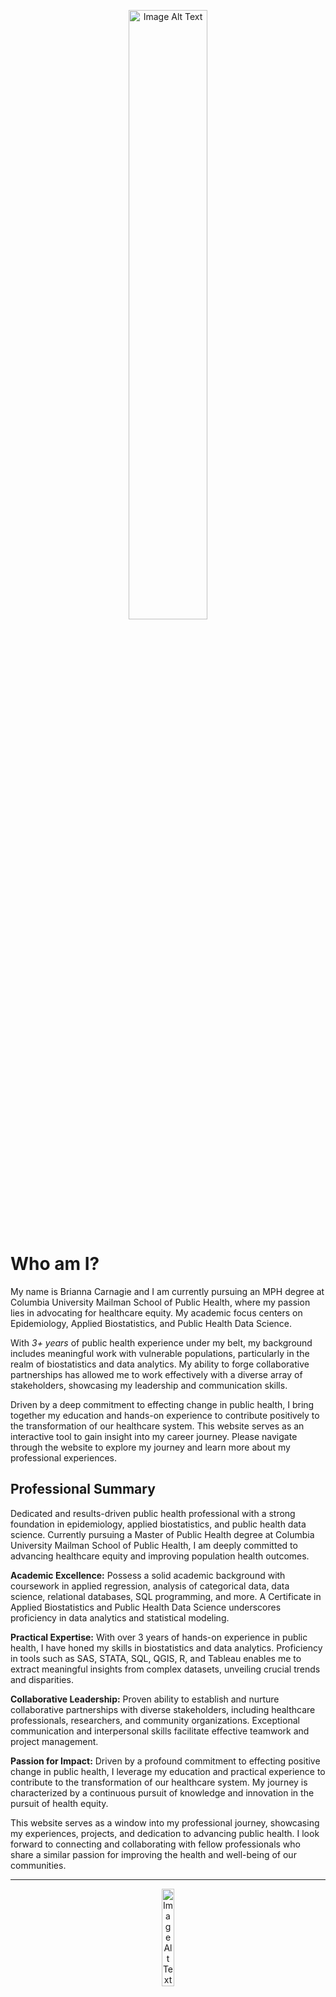 <div style="text-align: center;">
  <img src="images/headshot.jpg" alt="Image Alt Text" style="margin: 0 auto; width: 50%;">
</div>

# Who am I?

My name is Brianna Carnagie and I am currently pursuing an MPH degree at Columbia University Mailman School of Public Health, where my passion lies in advocating for healthcare equity. My academic focus centers on Epidemiology, Applied Biostatistics, and Public Health Data Science.

With *3+ years* of public health experience under my belt, my background includes meaningful work with vulnerable populations, particularly in the realm of biostatistics and data analytics. My ability to forge collaborative partnerships has allowed me to work effectively with a diverse array of stakeholders, showcasing my leadership and communication skills.

Driven by a deep commitment to effecting change in public health, I bring together my education and hands-on experience to contribute positively to the transformation of our healthcare system. This website serves as an interactive tool to gain insight into my career journey. Please navigate through the website to explore my journey and learn more about my professional experiences.


## Professional Summary

Dedicated and results-driven public health professional with a strong foundation in epidemiology, applied biostatistics, and public health data science. Currently pursuing a Master of Public Health degree at Columbia University Mailman School of Public Health, I am deeply committed to advancing healthcare equity and improving population health outcomes.

**Academic Excellence:** Possess a solid academic background with coursework in applied regression, analysis of categorical data, data science, relational databases, SQL programming, and more. A Certificate in Applied Biostatistics and Public Health Data Science underscores proficiency in data analytics and statistical modeling.

**Practical Expertise:** With over 3 years of hands-on experience in public health, I have honed my skills in biostatistics and data analytics. Proficiency in tools such as SAS, STATA, SQL, QGIS, R, and Tableau enables me to extract meaningful insights from complex datasets, unveiling crucial trends and disparities.

**Collaborative Leadership:** Proven ability to establish and nurture collaborative partnerships with diverse stakeholders, including healthcare professionals, researchers, and community organizations. Exceptional communication and interpersonal skills facilitate effective teamwork and project management.

**Passion for Impact:** Driven by a profound commitment to effecting positive change in public health, I leverage my education and practical experience to contribute to the transformation of our healthcare system. My journey is characterized by a continuous pursuit of knowledge and innovation in the pursuit of health equity.

This website serves as a window into my professional journey, showcasing my experiences, projects, and dedication to advancing public health. I look forward to connecting and collaborating with fellow professionals who share a similar passion for improving the health and well-being of our communities.

---


<div style="text-align: center;">
  <img src="images/hex-bac2214.png" alt="Image Alt Text" style="margin: 0 auto; width: 20%;">
</div>





